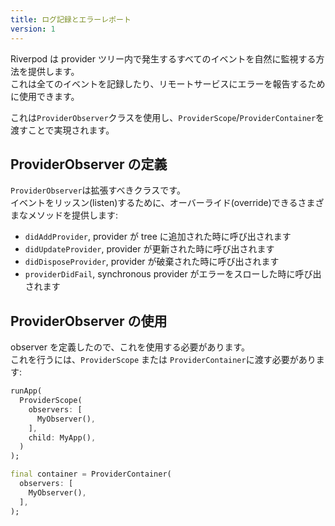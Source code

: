 ```yaml
---
title: ログ記録とエラーレポート
version: 1
---
```



Riverpod は provider ツリー内で発生するすべてのイベントを自然に監視する方法を提供します。  
これは全てのイベントを記録したり、リモートサービスにエラーを報告するために使用できます。

これは`ProviderObserver`クラスを使用し、`ProviderScope`/`ProviderContainer`を渡すことで実現されます。

## ProviderObserver の定義

`ProviderObserver`は拡張すべきクラスです。  
イベントをリッスン(listen)するために、オーバーライド(override)できるさまざまなメソッドを提供します:

- `didAddProvider`, provider が tree に追加された時に呼び出されます
- `didUpdateProvider`, provider が更新された時に呼び出されます
- `didDisposeProvider`, provider が破棄された時に呼び出されます
- `providerDidFail`, synchronous provider がエラーをスローした時に呼び出されます

<AutoSnippet raw={providerObserver} />

## ProviderObserver の使用

observer を定義したので、これを使用する必要があります。  
これを行うには、`ProviderScope` または `ProviderContainer`に渡す必要があります:

```dart
runApp(
  ProviderScope(
    observers: [
      MyObserver(),
    ],
    child: MyApp(),
  )
);
```

```dart
final container = ProviderContainer(
  observers: [
    MyObserver(),
  ],
);
```
